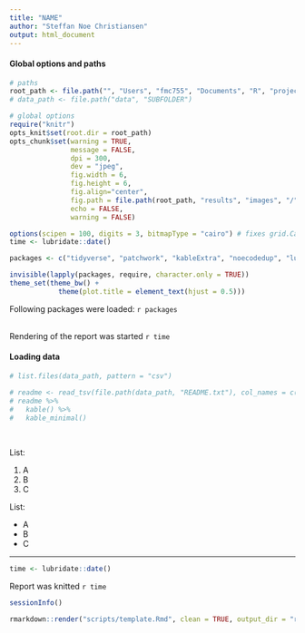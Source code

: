 ```yaml
---
title: "NAME"
author: "Steffan Noe Christiansen"
output: html_document
---
```


#### Global options and paths
```r
# paths
root_path <- file.path("", "Users", "fmc755", "Documents", "R", "projects")
# data_path <- file.path("data", "SUBFOLDER")

# global options
require("knitr")
opts_knit$set(root.dir = root_path)
opts_chunk$set(warning = TRUE,
               message = FALSE,
               dpi = 300,
               dev = "jpeg",
               fig.width = 6,
               fig.height = 6,
               fig.align="center", 
               fig.path = file.path(root_path, "results", "images", "/"),
               echo = FALSE,
               warning = FALSE)

options(scipen = 100, digits = 3, bitmapType = "cairo") # fixes grid.Call warning 
time <- lubridate::date()
```

```r
packages <- c("tidyverse", "patchwork", "kableExtra", "noecodedup", "lubridate")

invisible(lapply(packages, require, character.only = TRUE)) 
theme_set(theme_bw() + 
            theme(plot.title = element_text(hjust = 0.5)))
```
Following packages were loaded: `r packages` <br><br>

Rendering of the report was started `r time` <br>


#### Loading data
```r
# list.files(data_path, pattern = "csv")

# readme <- read_tsv(file.path(data_path, "README.txt"), col_names = c("README"))
# readme %>% 
#   kable() %>% 
#   kable_minimal()
```
<br>

List: <br> 

  1) A
  2) B
  3) C

List: <br> 

  * A 
  * B 
  * C



***
```r
time <- lubridate::date()
```
Report was knitted `r time` <br>


```r
sessionInfo()
```


```r
rmarkdown::render("scripts/template.Rmd", clean = TRUE, output_dir = "reports/")
```
<br>
